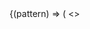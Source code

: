 

<PatternLoad patternId="grid">
  {(pattern) => (
  <>
    <Title />
    <Subtitle />
    <Description />
    <Heading>
      Usage
    </Heading>
    <Source format={false} language="twig" dark code={dedent`
      {% set items = [
        'Item 1',
        'Item 2'
      ] %}
      {% include "@organisms/grid/grid.twig" with {
        attributes: create_attribute(),
        items: items,
        columns_count: 2,
        columns_config: 'equal',
        gutter: 'default'
      } only %}
    `} />
    <Heading>
      Column widths
    </Heading>
    <p>
      The component ships with most common columns widths configurations like 50x50 or 33x66.
      If you need additional configuration you can extends the columns_configuration inside the grid.wingsuit.yml.
    </p>
    <Source format={false} language="yml" dark code={dedent`
        columns:
          2: << Columns count
            '66x33': << Name
              1: 'w-full md:w-2/3' << Every first column
              2: 'w-full md:w-1/3' << Every second column
          3:
            equal:
              default: 'w-full md:w-1/3' << Default for every other column
          `}/>
    <Heading>
      Gutter
    </Heading>
    <p>
      To configure the spacing between the columns use the gutter configuration in the grid.wingsuit.yml.
    </p>
    <Source format={false} language="yml" dark code={dedent`
      gutter:
        ...
        default: << Name of
          container: -mx-6 -md:mx-25
          cell: px-6 md:px-25 mb-6 last:mb-0
        ...
          `}/>
    <PatternStories pattern={pattern} showInclude={false} includePrimary={true}/>
  </>
  )}
</PatternLoad>
